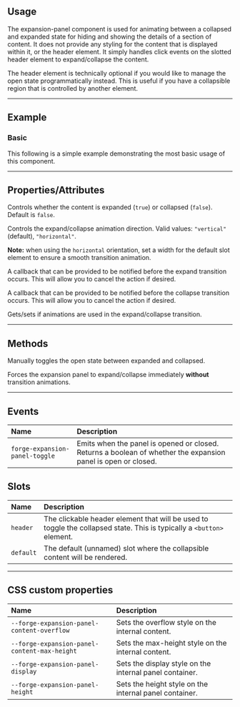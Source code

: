
<PageSection>

## Usage

The expansion-panel component is used for animating between a collapsed and expanded state for hiding and showing the details of a section of content.
It does not provide any styling for the content that is displayed within it, or the header element. It simply handles click events on the slotted header
element to expand/collapse the content.

The header element is technically optional if you would like to manage the open state programmatically instead. This is useful if you have a collapsible
region that is controlled by another element.

</PageSection>

---

<PageSection>

## Example

### Basic

This following is a simple example demonstrating the most basic usage of this component.

<LiveDemo codeHtml={ExpansionPanelDefaultCodeHtml()}>
  <ExpansionPanelDemo />
</LiveDemo>

</PageSection>

---

<PageSection>

## Properties/Attributes

<PropertyDef name="open" type="boolean" defaultValue="">

Controls whether the content is expanded (`true`) or collapsed (`false`). Default is `false`.
  
</PropertyDef>

<PropertyDef name="orientation" type="string" defaultValue="&quot;vertical&quot;">

Controls the expand/collapse animation direction. Valid values: `"vertical"` (default), `"horizontal"`.

**Note:** when using the `horizontal` orientation, set a width for the default slot element to ensure a smooth transition animation.
  
</PropertyDef>

<PropertyDef name="openCallback" type="() => void | Promise<void>" attr={false} defaultValue="undefined">

A callback that can be provided to be notified before the expand transition occurs. This will allow you to cancel the action if desired.
  
</PropertyDef>

<PropertyDef name="closeCallback" type="() => void | Promise<void>" attr={false} defaultValue="undefined">

A callback that can be provided to be notified before the collapse transition occurs. This will allow you to cancel the action if desired.
  
</PropertyDef>

<PropertyDef name="useAnimations" type="boolean" defaultValue="true">

Gets/sets if animations are used in the expand/collapse transition.
  
</PropertyDef>

</PageSection>

---

<PageSection>

## Methods

<MethodDef name="toggle(): void;">

Manually toggles the open state between expanded and collapsed.

</MethodDef>

<MethodDef name="setOpenImmediate(open: boolean): void;">

Forces the expansion panel to expand/collapse immediately **without** transition animations.

</MethodDef>

</PageSection>

---

<PageSection>

## Events

| Name                          | Description
| :-----------------------------| :----------------------
| `forge-expansion-panel-toggle`  | Emits when the panel is opened or closed. Returns a boolean of whether the expansion panel is open or closed.

</PageSection>

<PageSection>

## Slots

| Name                          | Description
| :-----------------------------| :----------------------
| `header`                      | The clickable header element that will be used to toggle the collapsed state. This is typically a `<button>` element.
| `default`                     | The default (unnamed) slot where the collapsible content will be rendered.

</PageSection>

---

<PageSection>

## CSS custom properties

| Name                                       | Description
| :------------------------------------------| :----------------------
| `--forge-expansion-panel-content-overflow`   | Sets the overflow style on the internal content.
| `--forge-expansion-panel-content-max-height` | Sets the max-height style on the internal content.
| `--forge-expansion-panel-display`            | Sets the display style on the internal panel container.
| `--forge-expansion-panel-height`             | Sets the height style on the internal panel container.

</PageSection>
